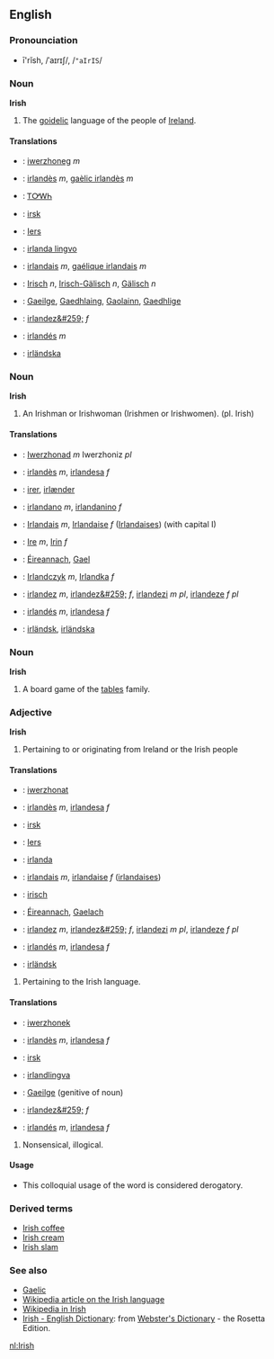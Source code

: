 ==English==

===Pronounciation===
*ī'rĭsh, /ˈaɪrɪʃ/, /<tt>"aIrIS</tt>/

===Noun===
'''Irish'''

#The [[goidelic]] language of the people of [[Ireland]].

====Translations====
*{{br}}: [[iwerzhoneg]] ''m''
*{{ca}}: [[irlandès]] ''m'', [[gaèlic irlandès]] ''m''
*{{chr}}: [[ᎢᎤᎳᏂ]]
*{{da}}: [[irsk]]
*{{nl}}: [[Iers]] {{n}}
*{{eo}}: [[irlanda lingvo]]
*{{fr}}: [[irlandais]] ''m'', [[gaélique irlandais]] ''m''
*{{de}}: [[Irisch]] ''n'', [[Irisch-Gälisch]] ''n'', [[Gälisch]] ''n''
*{{ga}}: [[Gaeilge]], [[Gaedhlaing]], [[Gaolainn]], [[Gaedhlige]]
*{{ro}}: [[irlandez&#259;]] ''f''
*{{es}}: [[irlandés]] ''m''
*{{sv}}: [[irländska]]

===Noun===
'''Irish'''

#An Irishman or Irishwoman (Irishmen or Irishwomen). (pl. Irish)

====Translations====
*{{br}}: [[Iwerzhonad]] ''m'' Iwerzhoniz ''pl''
*{{ca}}: [[irlandès]] ''m'', [[irlandesa]] ''f''
*{{da}}: [[irer]], [[irlænder]]
*{{eo}}: [[irlandano]] ''m'', [[irlandanino]] ''f''
*{{fr}}: [[Irlandais]] ''m'', [[Irlandaise]] ''f'' ([[Irlandaises]]) (with capital I)
*{{de}}: [[Ire]] ''m'', [[Irin]] ''f''
*{{ga}}: [[Éireannach]], [[Gael]]
*{{pl}}: [[Irlandczyk]] ''m'', [[Irlandka]] ''f''
*{{ro}}: [[irlandez]] ''m'', [[irlandez&#259;]] ''f'', [[irlandezi]] ''m pl'', [[irlandeze]] ''f pl''
*{{es}}: [[irlandés]] ''m'', [[irlandesa]] ''f''
*{{sv}}: [[irländsk]], [[irländska]]

===Noun===
'''Irish'''<!-- capitalised? -->

#A board game of the [[tables]] family.

===Adjective===
'''Irish'''

#Pertaining to or originating from Ireland or the Irish people

====Translations====
*{{br}}: [[iwerzhonat]]
*{{ca}}: [[irlandès]] ''m'', [[irlandesa]] ''f''
*{{da}}: [[irsk]]
*{{nl}}: [[Iers]]
*{{eo}}: [[irlanda]]
*{{fr}}: [[irlandais]] ''m'', [[irlandaise]] ''f'' ([[irlandaises]])
*{{de}}: [[irisch]]
*{{ga}}: [[Éireannach]], [[Gaelach]]
*{{ro}}: [[irlandez]] ''m'', [[irlandez&#259;]] ''f'', [[irlandezi]] ''m pl'', [[irlandeze]] ''f pl''
*{{es}}: [[irlandés]] ''m'', [[irlandesa]] ''f''
*{{sv}}: [[irländsk]]

#Pertaining to the Irish language.

====Translations====
*{{br}}: [[iwerzhonek]]
*{{ca}}: [[irlandès]] ''m'', [[irlandesa]] ''f''
*{{da}}: [[irsk]]
*{{eo}}: [[irland]][[lingva]]
*{{ga}}: [[Gaeilge]] (genitive of noun)
*{{ro}}: [[irlandez&#259;]] ''f''
*{{es}}: [[irlandés]] ''m'', [[irlandesa]] ''f''

#Nonsensical, illogical.

====Usage====
*This colloquial usage of the word is considered derogatory.

===Derived terms===
*[[Irish coffee]]
*[[Irish cream]]
*[[Irish slam]]

===See also===
*[[Gaelic]]
*[[w:Irish language|Wikipedia article on the Irish language]]
*[http://ga.wikipedia.com Wikipedia in Irish]
*[http://www.websters-online-dictionary.org/definition/Irish-english/ Irish - English Dictionary]: from [http://www.websters-online-dictionary.org/ Webster's Dictionary] - the Rosetta Edition.

[[nl:Irish]]
